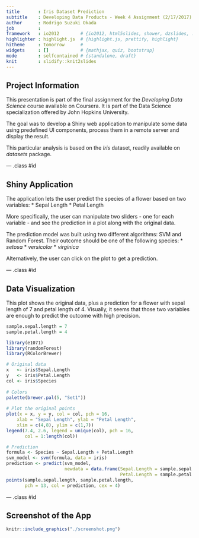 ```yaml
---
title       : Iris Dataset Prediction
subtitle    : Developing Data Products - Week 4 Assignment (2/17/2017)
author      : Rodrigo Suzuki Okada
job         : 
framework   : io2012        # {io2012, html5slides, shower, dzslides, ...}
highlighter : highlight.js  # {highlight.js, prettify, highlight}
hitheme     : tomorrow      # 
widgets     : []            # {mathjax, quiz, bootstrap}
mode        : selfcontained # {standalone, draft}
knit        : slidify::knit2slides
---
```


## Project Information

This presentation is part of the final assignment for the
*Developing Data Science* course available on Coursera. It is part of the Data
Science specialization offered by John Hopkins University.

The goal was to develop a Shiny web application to manipulate some data using
predefined UI components, process them in a remote server and display the 
result.

This particular analysis is based on the *Iris* dataset, readily available on
*datasets* package.

--- .class #id 

## Shiny Application

The application lets the user predict the species of a flower based on two 
variables:
* Sepal Length
* Petal Length

More specifically, the user can manipulate two sliders - one for each variable - 
and see the prediction in a plot along with the original data.

The prediction model was built using two different algorithms: SVM and Random
Forest. Their outcome should be one of the following species:
* *setosa*
* *versicolor*
* *virginica*

Alternatively, the user can click on the plot to get a prediction.

--- .class #id 

## Data Visualization

This plot shows the original data, plus a prediction for a flower with sepal 
length of 7 and petal length of 4. Visually, it seems that those two variables 
are enough to predict the outcome with high precision.

```r
sample.sepal.length = 7
sample.petal.length = 4

library(e1071)
library(randomForest)
library(RColorBrewer)

# Original data
x   <- iris$Sepal.Length
y   <- iris$Petal.Length
col <- iris$Species
            
# Colors
palette(brewer.pal(5, "Set1"))
            
# Plot the original points
plot(x = x, y = y, col = col, pch = 16, 
    xlab = "Sepal Length", ylab = "Petal Length", 
    xlim = c(4,8), ylim = c(1,7))
legend(7.4, 2.6, legend = unique(col), pch = 16, 
       col = 1:length(col))

# Prediction
formula <- Species ~ Sepal.Length + Petal.Length
svm_model <- svm(formula, data = iris)
prediction <- predict(svm_model, 
                      newdata = data.frame(Sepal.Length = sample.sepal.length, 
                                           Petal.Length = sample.petal.length))
points(sample.sepal.length, sample.petal.length, 
       pch = 13, col = prediction, cex = 4)
```

--- .class #id 

## Screenshot of the App

```r
knitr::include_graphics("./screenshot.png")
```

